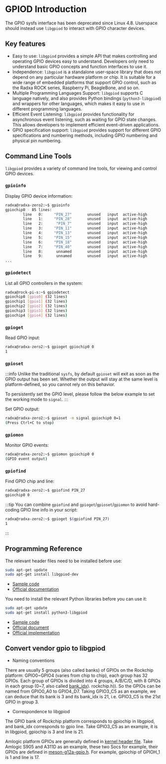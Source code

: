 # GPIOD Introduction

The GPIO sysfs interface has been deprecated since Linux 4.8. Userspace should instead use `libgpiod` to interact with GPIO character devices.

## Key features

- Easy to use: `libgpiod` provides a simple API that makes controlling and operating GPIO devices easy to understand. Developers only need to understand basic GPIO concepts and function interfaces to use it.
- Independence: `libgpiod` is a standalone user-space library that does not depend on any particular hardware platform or chip. It is suitable for a wide range of embedded platforms that support GPIO control, such as the Radxa ROCK series, Raspberry Pi, BeagleBone, and so on.
- Multiple Programming Languages Support: `libgpiod` supports C language natively, and also provides Python bindings (`python3-libgpiod`) and wrappers for other languages, which makes it easy to use in different programming languages.
- Efficient Event Listening: `libgpiod` provides functionality for asynchronous event listening, such as waiting for GPIO state changes. This allows developers to implement efficient event-driven applications.
- GPIO specification support: `libgpiod` provides support for different GPIO specifications and numbering methods, including GPIO numbering and physical pin numbering.

## Command Line Tools

`libgpiod` provides a variety of command line tools, for viewing and control GPIO devices.

### `gpioinfo`

Display GPIO device information:

```bash
radxa@radxa-zero2:~$ gpioinfo
gpiochip0 - 85 lines:
        line   0:     "PIN_27"       unused   input  active-high
        line   1:     "PIN_28"       unused   input  active-high
        line   2:      "PIN_7"       unused   input  active-high
        line   3:     "PIN_11"       unused   input  active-high
        line   4:     "PIN_13"       unused   input  active-high
        line   5:     "PIN_15"       unused   input  active-high
        line   6:     "PIN_18"       unused   input  active-high
        line   7:     "PIN_40"       unused   input  active-high
        line   8:      unnamed       unused   input  active-high
        line   9:      unnamed       unused   input  active-high
...
```

### `gpiodetect`

List all GPIO controllers in the system:

```bash
radxa@rock-pi-s:~$ gpiodetect
gpiochip0 [gpio0] (32 lines)
gpiochip1 [gpio1] (32 lines)
gpiochip2 [gpio2] (32 lines)
gpiochip3 [gpio3] (32 lines)
gpiochip4 [gpio4] (32 lines)
```

### `gpioget`

Read GPIO input:

```bash
radxa@radxa-zero2:~$ gpioget gpiochip0 0
1
```

### `gpioset`

:::info
Unlike the traditional `sysfs`, by default `gpioset` will exit as soon as the GPIO output has been set. Whether the output will stay at the same level is platform-defined, so you cannot rely on this behavior.

To persistently set the GPIO level, please follow the below example to set the working mode to `signal`.
:::

Set GPIO output:

```bash
radxa@radxa-zero2:~$ gpioset -m signal gpiochip0 0=1
(Press Ctrl+C to stop)
```

### `gpiomon`

Monitor GPIO events:

```bash
radxa@radxa-zero2:~$ gpiomon gpiochip0 0
(GPIO event output)
```

### `gpiofind`

Find GPIO chip and line:

```bash
radxa@radxa-zero2:~$ gpiofind PIN_27
gpiochip0 0
```

:::tip
You can combine `gpiofind` and `gpioget`/`gpioset`/`gpiomon` to avoid hard-coding GPIO line info in your script:

```bash
radxa@radxa-zero2:~$ gpioget $(gpiofind PIN_27)
1
```

:::

## Programming Reference

<Tabs queryString="lang">
<TabItem value="C">

The relevant header files need to be installed before use:

```bash
sudo apt-get update
sudo apt-get install libgpiod-dev
```

- [Sample code](https://git.kernel.org/pub/scm/libs/libgpiod/libgpiod.git/tree/examples)
- [Official documentation](https://libgpiod.readthedocs.io/en/latest/index.html)

</TabItem>
<TabItem value="Python">

You need to install the relevant Python libraries before you can use it:

```bash
sudo apt-get update
sudo apt-get install python3-libgpiod
```

- [Sample code](https://git.kernel.org/pub/scm/libs/libgpiod/libgpiod.git/tree/bindings/python/examples)
- [Official document](https://libgpiod.readthedocs.io/en/latest/index.html)
- [Official implementation](https://git.kernel.org/pub/scm/libs/libgpiod/libgpiod.git/tree/bindings/python/gpiod)

</TabItem>
</Tabs>

## Convert vendor gpio to libgpiod

<Tabs queryString="vendorTolibgpiod">

<TabItem value="Rokchip">

- Naming conventions

There are usually 5 groups (also called banks) of GPIOs on the Rockchip platform: GPIO0~GPIO4 (varies from chip to chip), each group has 32 GPIOs.
Each group of GPIOs is divided into 4 groups, A/B/C/D, with 8 GPIOs in each group (0~7, also called [bank_idx](https://github.com/torvalds/linux/blob/master/include/dt-bindings/pinctrl/)). rockchip.h)). So the GPIOs can be named from GPIO0_A0 to GPIO4_D7.
Taking GPIO3_C5 as an example, we can deduce that its bank is 3 and its bank_idx is 21, i.e. GPIO3_C5 is the 21st GPIO in group 3. 

- Correspondence to libgpiod

The GPIO bank of Rockchip platform corresponds to gpiochip in libgpiod, and bank_idx corresponds to gpio line.
Take GPIO3_C5 as an example, it is in libgpiod, gpiochip is 3 and line is 21.

</TabItem>

<TabItem value="Amlogic">

Amlogic platform GPIOs are generally defined in [kernel header file](https://github.com/torvalds/linux/blob/master/include/dt-bindings/gpio/).
Take Amlogic S905 and A311D as an example, these two Socs for example, their GPIOs are defined in [meson-g12a-gpio.h](https://github.com/torvalds/linux/blob/master/include/dt-bindings/gpio/meson-g12a-gpio.h).
For example, gpiochip of GPIOH_1 is 1 and line is 17.

</TabItem>

</Tabs>
